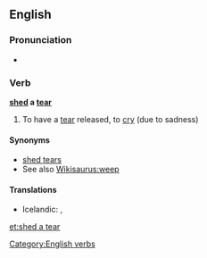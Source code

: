 ==English==

===Pronunciation===
* {{IPA|/ˈʃɛdəˈtɪə/}}

===Verb===
'''[[shed]] a [[tear]]'''

# {{idiomatic}} To have a [[tear]] released, to [[cry]] (due to sadness)

====Synonyms====
* [[shed tears]]
* See also [[Wikisaurus:weep]]

====Translations====
{{trans-top|to cry}}
* Icelandic: {{t-|is|fella tár}}, {{t+|is|tárast}}
{{trans-mid}}
{{trans-bottom}}

[[Category:English verbs]]

[[et:shed a tear]]